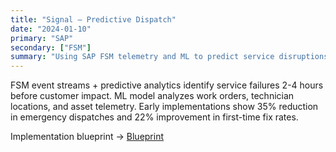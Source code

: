 ```yaml
---
title: "Signal — Predictive Dispatch"
date: "2024-01-10"
primary: "SAP"
secondary: ["FSM"]
summary: "Using SAP FSM telemetry and ML to predict service disruptions before they escalate."
---
```


FSM event streams + predictive analytics identify service failures 2-4 hours before customer impact. ML model analyzes work orders, technician locations, and asset telemetry. Early implementations show 35% reduction in emergency dispatches and 22% improvement in first-time fix rates.

Implementation blueprint → [Blueprint](/blueprints/predictive-dispatch-fsm)